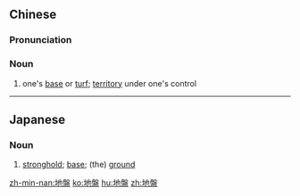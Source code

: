 {{also|地盘}}
==Chinese==
{{zh-forms|s=地盘}}

===Pronunciation===
{{zh-pron
|m=dìpán,er=y
|c=dei6 pun4
|h=pfs=thi-phàn
|mn=xm,qz,zz,kh:tē-pôaⁿ/xm,tp:tōe-pôaⁿ
|cat=n
}}

===Noun===
{{zh-noun}}

# one's [[base]] or [[turf]]; [[territory]] under one's control

----

==Japanese==
{{ja-kanjitab|じ|ばん|yomi=o}}

===Noun===
{{ja-noun|じばん}}

# [[stronghold]]; [[base]]; (the) [[ground]]

[[zh-min-nan:地盤]]
[[ko:地盤]]
[[hu:地盤]]
[[zh:地盤]]